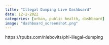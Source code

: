 ```yaml
---
title: "Illegal Dumping Live Dashboard"
date: 12-2-2022 
categories: [urban, public health, dashboard]
image: "dashboard_screenshot.png"
---
```


https://rpubs.com/nlebovits/phl-illegal-dumping